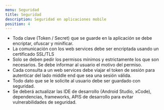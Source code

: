 ```yaml
---
menu: Seguridad
title: Seguridad
description: Seguridad en aplicaciones mobile
position: 4
---
```


- Toda clave (Token / Secret) que se guarde en la aplicación se debe encriptar, ofuscar y minificar.
- La comunicación con los web services debe ser encriptada usando un certificado SSL/TLS
- Solo se deben pedir los permisos mínimos y estrictamente los que son necesarios. Se debe informar al usuario el motivo del permiso.
- Cada consulta a un web services debe viajar el token de sesión para autenticar del lado middle end que sea una sesión válida.
- Todo dato que se le solicite al usuario debe ser guardado con seguridad.
- Se deberá actualizar las IDE de desarrollo (Android Studio, xCode), dependencias, frameworks, APIS de desarrollo para evitar vulnerabilidades de seguridad.
